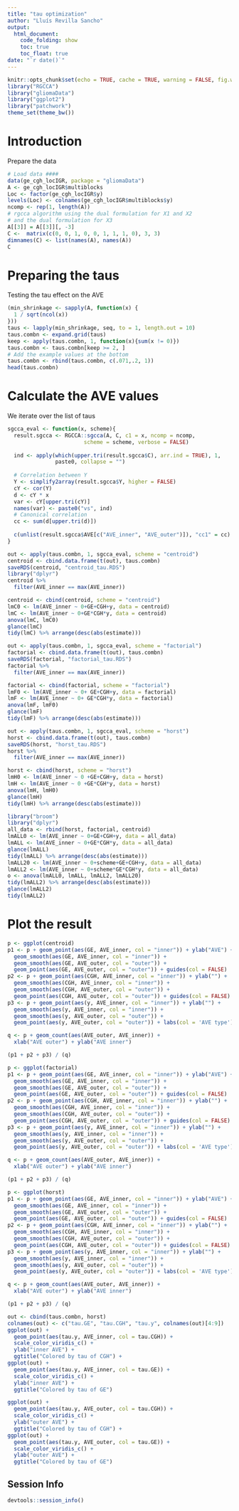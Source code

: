 ```yaml
---
title: "tau optimization"
author: "Lluís Revilla Sancho"
output:
  html_document:
    code_folding: show
    toc: true
    toc_float: true
date: "`r date()`"
---
```


```r
knitr::opts_chunk$set(echo = TRUE, cache = TRUE, warning = FALSE, fig.width = 120, fig.height = 50, collapse = TRUE)
library("RGCCA")
library("gliomaData")
library("ggplot2")
library("patchwork")
theme_set(theme_bw())
```

# Introduction

Prepare the data

```r
# Load data ####
data(ge_cgh_locIGR, package = "gliomaData")
A <- ge_cgh_locIGR$multiblocks
Loc <- factor(ge_cgh_locIGR$y)
levels(Loc) <- colnames(ge_cgh_locIGR$multiblocks$y)
ncomp <- rep(1, length(A))
# rgcca algorithm using the dual formulation for X1 and X2 
# and the dual formulation for X3
A[[3]] = A[[3]][, -3]
C <-  matrix(c(0, 0, 1, 0, 0, 1, 1, 1, 0), 3, 3)
dimnames(C) <- list(names(A), names(A))
C
```

# Preparing the taus

Testing the tau effect on the AVE

```r
(min_shrinkage <- sapply(A, function(x) {
  1 / sqrt(ncol(x))
}))
taus <- lapply(min_shrinkage, seq, to = 1, length.out = 10)
taus.combn <- expand.grid(taus)
keep <- apply(taus.combn, 1, function(x){sum(x != 0)})
taus.combn <- taus.combn[keep >= 2, ]
# Add the example values at the bottom
taus.combn <- rbind(taus.combn, c(.071,.2, 1))
head(taus.combn)
```

# Calculate the AVE values

We iterate over the list of taus
```r
sgcca_eval <- function(x, scheme){
  result.sgcca <- RGCCA::sgcca(A, C, c1 = x, ncomp = ncomp, 
                        scheme = scheme, verbose = FALSE)
  
  ind <- apply(which(upper.tri(result.sgcca$C), arr.ind = TRUE), 1, 
               paste0, collapse = "")
  
  # Correlation between Y
  Y <- simplify2array(result.sgcca$Y, higher = FALSE)
  cY <- cor(Y)
  d <- cY * x
  var <- cY[upper.tri(cY)]
  names(var) <- paste0("vs", ind)
  # Canonical correlation
  cc <- sum(d[upper.tri(d)])
  
  c(unlist(result.sgcca$AVE[c("AVE_inner", "AVE_outer")]), "cc1" = cc)
}
```

```r
out <- apply(taus.combn, 1, sgcca_eval, scheme = "centroid")
centroid <- cbind.data.frame(t(out), taus.combn)
saveRDS(centroid, "centroid_tau.RDS")
library("dplyr")
centroid %>% 
  filter(AVE_inner == max(AVE_inner))
```

```r
centroid <- cbind(centroid, scheme = "centroid")
lmC0 <- lm(AVE_inner ~ 0+GE+CGH+y, data = centroid)
lmC <- lm(AVE_inner ~ 0+GE*CGH*y, data = centroid)
anova(lmC, lmC0)
glance(lmC)
tidy(lmC) %>% arrange(desc(abs(estimate)))
```

```r
out <- apply(taus.combn, 1, sgcca_eval, scheme = "factorial")
factorial <- cbind.data.frame(t(out), taus.combn)
saveRDS(factorial, "factorial_tau.RDS")
factorial %>% 
  filter(AVE_inner == max(AVE_inner))
```


```r
factorial <- cbind(factorial, scheme = "factorial")
lmF0 <- lm(AVE_inner ~ 0+ GE+CGH+y, data = factorial)
lmF <- lm(AVE_inner ~ 0+ GE*CGH*y, data = factorial)
anova(lmF, lmF0)
glance(lmF)
tidy(lmF) %>% arrange(desc(abs(estimate)))
```

```r
out <- apply(taus.combn, 1, sgcca_eval, scheme = "horst")
horst <- cbind.data.frame(t(out), taus.combn)
saveRDS(horst, "horst_tau.RDS")
horst %>% 
  filter(AVE_inner == max(AVE_inner))
```

```r
horst <- cbind(horst, scheme = "horst")
lmH0 <- lm(AVE_inner ~ 0 +GE+CGH+y, data = horst)
lmH <- lm(AVE_inner ~ 0 +GE*CGH*y, data = horst)
anova(lmH, lmH0)
glance(lmH)
tidy(lmH) %>% arrange(desc(abs(estimate)))
```


```r
library("broom")
library("dplyr")
all_data <- rbind(horst, factorial, centroid)
lmALL0 <- lm(AVE_inner ~ 0+GE+CGH+y, data = all_data)
lmALL <- lm(AVE_inner ~ 0+GE*CGH*y, data = all_data)
glance(lmALL)
tidy(lmALL) %>% arrange(desc(abs(estimate)))
lmALL20 <- lm(AVE_inner ~ 0+scheme+GE+CGH+y, data = all_data)
lmALL2 <- lm(AVE_inner ~ 0+scheme*GE*CGH*y, data = all_data)
o <- anova(lmALL0, lmALL, lmALL2, lmALL20)
tidy(lmALL2) %>% arrange(desc(abs(estimate)))
glance(lmALL2)
tidy(lmALL2)
```

# Plot the result

```r
p <- ggplot(centroid)
p1 <- p + geom_point(aes(GE, AVE_inner, col = "inner")) + ylab("AVE") +
  geom_smooth(aes(GE, AVE_inner, col = "inner")) +
  geom_smooth(aes(GE, AVE_outer, col = "outer")) +
  geom_point(aes(GE, AVE_outer, col = "outer")) + guides(col = FALSE)
p2 <- p + geom_point(aes(CGH, AVE_inner, col = "inner")) + ylab("") +
  geom_smooth(aes(CGH, AVE_inner, col = "inner")) +
  geom_smooth(aes(CGH, AVE_outer, col = "outer")) +
  geom_point(aes(CGH, AVE_outer, col = "outer")) + guides(col = FALSE)
p3 <- p + geom_point(aes(y, AVE_inner, col = "inner")) + ylab("") +
  geom_smooth(aes(y, AVE_inner, col = "inner")) +
  geom_smooth(aes(y, AVE_outer, col = "outer")) +
  geom_point(aes(y, AVE_outer, col = "outer")) + labs(col = 'AVE type') 

q <- p + geom_count(aes(AVE_outer, AVE_inner)) + 
  xlab("AVE outer") + ylab("AVE inner")

(p1 + p2 + p3) / (q)
```

```r
p <- ggplot(factorial)
p1 <- p + geom_point(aes(GE, AVE_inner, col = "inner")) + ylab("AVE") +
  geom_smooth(aes(GE, AVE_inner, col = "inner")) +
  geom_smooth(aes(GE, AVE_outer, col = "outer")) +
  geom_point(aes(GE, AVE_outer, col = "outer")) + guides(col = FALSE)
p2 <- p + geom_point(aes(CGH, AVE_inner, col = "inner")) + ylab("") +
  geom_smooth(aes(CGH, AVE_inner, col = "inner")) +
  geom_smooth(aes(CGH, AVE_outer, col = "outer")) +
  geom_point(aes(CGH, AVE_outer, col = "outer")) + guides(col = FALSE)
p3 <- p + geom_point(aes(y, AVE_inner, col = "inner")) + ylab("") +
  geom_smooth(aes(y, AVE_inner, col = "inner")) +
  geom_smooth(aes(y, AVE_outer, col = "outer")) +
  geom_point(aes(y, AVE_outer, col = "outer")) + labs(col = 'AVE type') 

q <- p + geom_count(aes(AVE_outer, AVE_inner)) + 
  xlab("AVE outer") + ylab("AVE inner")

(p1 + p2 + p3) / (q)
```

```r
p <- ggplot(horst)
p1 <- p + geom_point(aes(GE, AVE_inner, col = "inner")) + ylab("AVE") +
  geom_smooth(aes(GE, AVE_inner, col = "inner")) +
  geom_smooth(aes(GE, AVE_outer, col = "outer")) +
  geom_point(aes(GE, AVE_outer, col = "outer")) + guides(col = FALSE)
p2 <- p + geom_point(aes(CGH, AVE_inner, col = "inner")) + ylab("") +
  geom_smooth(aes(CGH, AVE_inner, col = "inner")) +
  geom_smooth(aes(CGH, AVE_outer, col = "outer")) +
  geom_point(aes(CGH, AVE_outer, col = "outer")) + guides(col = FALSE)
p3 <- p + geom_point(aes(y, AVE_inner, col = "inner")) + ylab("") +
  geom_smooth(aes(y, AVE_inner, col = "inner")) +
  geom_smooth(aes(y, AVE_outer, col = "outer")) +
  geom_point(aes(y, AVE_outer, col = "outer")) + labs(col = 'AVE type') 

q <- p + geom_count(aes(AVE_outer, AVE_inner)) + 
  xlab("AVE outer") + ylab("AVE inner")

(p1 + p2 + p3) / (q)
```


```r
out <- cbind(taus.combn, horst)
colnames(out) <- c("tau.GE", "tau.CGH", "tau.y", colnames(out)[4:9])
ggplot(out) + 
  geom_point(aes(tau.y, AVE_inner, col = tau.CGH)) + 
  scale_color_viridis_c() + 
  ylab("inner AVE") + 
  ggtitle("Colored by tau of CGH") + 
ggplot(out) + 
  geom_point(aes(tau.y, AVE_inner, col = tau.GE)) + 
  scale_color_viridis_c() + 
  ylab("inner AVE") + 
  ggtitle("Colored by tau of GE")

ggplot(out) + 
  geom_point(aes(tau.y, AVE_outer, col = tau.CGH)) + 
  scale_color_viridis_c() + 
  ylab("outer AVE") + 
  ggtitle("Colored by tau of CGH") + 
ggplot(out) + 
  geom_point(aes(tau.y, AVE_outer, col = tau.GE)) + 
  scale_color_viridis_c() + 
  ylab("outer AVE") + 
  ggtitle("Colored by tau of GE")

```

## Session Info {-}

```r
devtools::session_info()
```

